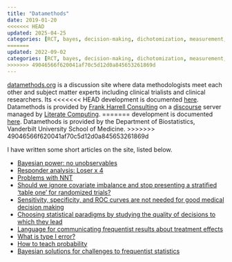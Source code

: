 ```yaml
---
title: "Datamethods"
date: 2019-01-20
<<<<<<< HEAD
updated: 2025-04-25
categories: [RCT, bayes, decision-making, dichotomization, measurement, reporting, responder-analysis, sample-size, sensitivity, specificity, 2025]
=======
updated: 2022-09-02
categories: [RCT, bayes, decision-making, dichotomization, measurement, reporting, responder-analysis, sample-size, sensitivity, specificity, 2022]
>>>>>>> 49046566f620041af70c5d12d0a845653261869d
---
```


[datamethods.org](https://discourse.datamethods.org) is a discussion site where
data methodologists meet each other and subject matter experts
including clinical trialists and clinical researchers.  Its
<<<<<<< HEAD
development is documented [here](/post/disc).  Datamethods is provided by [Frank Harrell Consulting](https://hbiostat.org) on a [discourse](https://discourse.org) server managed by [Literate Computing](https://literatecomputing.com).
=======
development is documented [here](/post/disc).  Datamethods is provided
by the Department of Biostatistics, Vanderbilt University School of Medicine.
>>>>>>> 49046566f620041af70c5d12d0a845653261869d

I have written some short articles on the site, listed below.

-   [Bayesian power: no unobservables](https://discourse.datamethods.org/t/bayesian-power-no-unobservables)
-   [Responder analysis: Loser x 4](https://discourse.datamethods.org/t/responder-analysis-loser-x-4)
-   [Problems with NNT](https://discourse.datamethods.org/t/problems-with-nnt)
-   [Should we ignore covariate imbalance and stop presenting a stratified 'table one' for randomized trials?](https://discourse.datamethods.org/t/should-we-ignore-covariate-imbalance-and-stop-presenting-a-stratified-table-one-for-randomized-trials)
-   [Sensitivity, specificity, and ROC curves are not needed for good medical decision making](https://discourse.datamethods.org/t/sensitivity-specificity-and-roc-curves-are-not-needed-for-good-medical-decision-making)
-   [Choosing statistical paradigms by studying the quality of decisions to which they lead](https://discourse.datamethods.org/t/choosing-statistical-paradigms-by-studying-the-quality-of-decisions-to-which-they-lead)
-   [Language for communicating frequentist results about treatment
    effects](https://discourse.datamethods.org/t/language-for-communicating-frequentist-results-about-treatment-effects)
-   [What is type I error?](https://discourse.datamethods.org/t/what-is-type-i-error)
-   [How to teach probability](https://discourse.datamethods.org/t/how-to-teach-probability)
-   [Bayesian solutions for challenges to frequentist statistics](https://discourse.datamethods.org/t/bayesian-solutions-for-challenges-to-frequentist-statistics)


